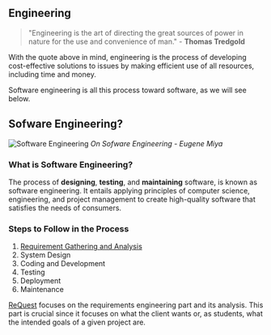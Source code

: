 
## Engineering

> "Engineering is the art of directing the great
sources of power in nature for the use and convenience 
of man." - **Thomas Tredgold**

With the quote above in mind, engineering is the process of developing cost-effective solutions to issues by making efficient use of all resources, including time and money.

Software engineering is all this process toward software, as we will see below.

## Sofware Engineering?

![Software Engineering](/software-engineering.png)
*On Sofware Engineering - Eugene Miya*

### What is Software Engineering?

The process of **designing**, **testing**, and **maintaining** software, 
is known as software engineering. It entails applying principles of computer 
science, engineering, and project management to create high-quality software 
that satisfies the needs of consumers.

### Steps to Follow in the Process

1. [Requirement Gathering and Analysis](/software/requirement-gathering)
2. System Design
3. Coding and Development
4. Testing
5. Deployment
6. Maintenance

[ReQuest](https://re-quest.vercel.app/) focuses on the requirements
engineering part and its analysis. This part is crucial since it focuses 
on what the client wants or, as students, what the intended goals of a given
project are.


